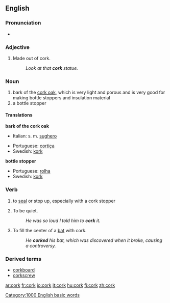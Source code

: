 {{see|Cork}}
{{Wikipediapar|Cork (material)}}
==English==
===Pronunciation===
*{{audio|en-us-cork.ogg|Audio (US)}}

===Adjective===
{{en-adj-notcomp}}

# Made out of cork.
#:''Look at that '''cork''' statue.''

===Noun===
{{en-noun-reg}}

# bark of the [[cork oak]], which is very light and porous and is very good for making bottle stoppers and insulation material
# a bottle stopper

====Translations====
'''bark of the cork oak'''
{{top}}
* Italian: s. m. [[sughero]]
{{mid}}
* Portuguese: [[cortiça]]
* Swedish: [[kork]] {{c}}
{{bottom}}

'''bottle stopper'''
{{top}}
{{mid}}
* Portuguese: [[rolha]]
* Swedish: [[kork]] {{c}}
{{bottom}}

===Verb===
{{en-verb}}
# to [[seal]] or stop up, especially with a cork stopper
# {{cattag|slang}} To be quiet.
#:''He was so loud I told him to '''cork''' it.''
# {{cattag|baseball}} To fill the center of a [[bat]] with cork.
#: ''He '''corked''' his bat, which was discovered when it broke, causing a controversy.''

===Derived terms===
*[[corkboard]]
*[[corkscrew]]

[[Category:1000 English basic words]]

[[ar:cork]]
[[fr:cork]]
[[io:cork]]
[[it:cork]]
[[hu:cork]]
[[fi:cork]]
[[zh:cork]]